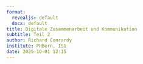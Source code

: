 ```yaml
---
format: 
  revealjs: default
  docx: default
title: Digitale Zusammenarbeit und Kommunikation 
subtitle: Teil 2
author: Richard Conrardy
institute: PHBern, IS1
date: 2025-10-01 12:15
---
```


